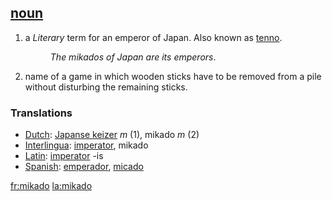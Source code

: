 == [[noun]] ==

# a ''Literary'' term for an emperor of Japan.  Also known as [[tenno]].
#:''The mikados of Japan are its emperors''.
# name of a game in which wooden sticks have to be removed from a pile without disturbing the remaining sticks.

=== Translations ===
*[[Dutch]]: [[Japanse keizer]] ''m'' (1), mikado ''m'' (2)
*[[Interlingua]]: [[imperator]], mikado
*[[Latin]]: [[imperator]] -is
*[[Spanish]]: [[emperador]], [[micado]]

[[fr:mikado]]
[[la:mikado]]